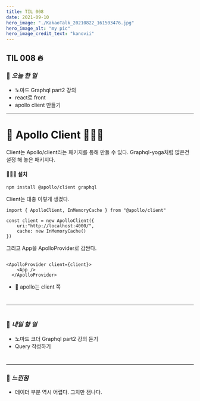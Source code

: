 ```yaml
---
title: TIL 008
date: 2021-09-10
hero_image: "./KakaoTalk_20210822_161503476.jpg"
hero_image_alt: "my pic"
hero_image_credit_text: "kanovii"
---
```


## TIL 008 🔥  
  
### 🍆 *오늘 한 일*
- 노마드 Graphql part2 강의
- react로 front
- apollo client 만들기
 * * *
#  

# 🤔 Apollo Client 🧑🏻‍💻

Client는 Apollo/client라는 패키지를 통해 만들 수 있다. Graphql-yoga처럼 많은건 설정 해 놓은 패키지다.  
  
#### 🧑🏻‍💻 설치  
  
```
npm install @apollo/client graphql

```  
  
Client는 대충 이렇게 생겼다.    
  
  
```
import { ApolloClient, InMemoryCache } from "@apollo/client"

const client = new ApolloClient({
    uri:"http://localhost:4000/",
    cache: new InMemoryCache()
})
```

그리고 App을 ApolloProvider로 감싼다.
  
```

<ApolloProvider client={client}>
    <App /> 
  </ApolloProvider>

```

- 🚧 apollo는 client 쪽


#  
* * * 

#  
### 🍆 *내일 할 일*    
- 노마드 코더 Graphql part2 강의 듣기  
- Query 작성하기
#  
  * * *  
### 🍆 *느낀점* 
- 데이더 부분 역시 어렵다. 그치만 잼나다.
